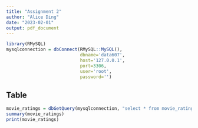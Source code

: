 ```yaml
---
title: "Assignment 2"
author: "Alice Ding"
date: "2023-02-01"
output: pdf_document
---
```


```r
library(RMySQL)
mysqlconnection = dbConnect(RMySQL::MySQL(),
                            dbname='data607',
                            host='127.0.0.1',
                            port=3306,
                            user='root',
                            password='')
```

## Table

```r
movie_ratings = dbGetQuery(mysqlconnection, "select * from movie_ratings;")
summary(movie_ratings)
print(movie_ratings)
```